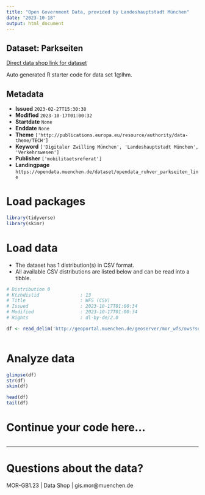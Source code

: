 ```yaml
---
title: "Open Government Data, provided by Landeshauptstadt München"
date: "2023-10-18"
output: html_document
---
```


## Dataset: Parkseiten

[Direct data shop link for dataset](https://opendata.muenchen.de/dataset/opendata_ruhver_parkseiten_line)

Auto generated R starter code for data set 1@lhm.

## Metadata

- **Issued** `2023-02-27T15:30:38`
- **Modified** `2023-10-17T01:00:32`
- **Startdate** `None`
- **Enddate** `None`
- **Theme** `['http://publications.europa.eu/resource/authority/data-theme/TECH']`
- **Keyword** `['Digitaler Zwilling München', 'Landeshauptstadt München', 'Verkehrswesen']`
- **Publisher** `['mobilitaetsreferat']`
- **Landingpage** `https://opendata.muenchen.de/dataset/opendata_ruhver_parkseiten_line`


# Load packages

```r

library(tidyverse)
library(skimr)

```

# Load data

-   The dataset has 1 distribution(s) in CSV format.
-   All available CSV distributions are listed below and can be read into a tibble.

```r

# Distribution 0
# Ktzhdistid               : 13
# Title                    : WFS (CSV)
# Issued                   : 2023-10-17T01:00:34
# Modified                 : 2023-10-17T01:00:34
# Rights                   : dl-by-de/2.0

df <- read_delim('http://geoportal.muenchen.de/geoserver/mor_wfs/ows?service=WFS&amp;version=1.0.0&amp;request=GetFeature&amp;typeName=mor_wfs:opendata_ruhver_parkseiten_line&amp;outputFormat=csv')



```

# Analyze data

```r

glimpse(df)
str(df)
skim(df)

head(df)
tail(df)

```

# Continue your code here...

```r

```

------------------------------------------------------------------------

# Questions about the data?

MOR-GB1.23 | Data Shop | gis.mor@muenchen.de
